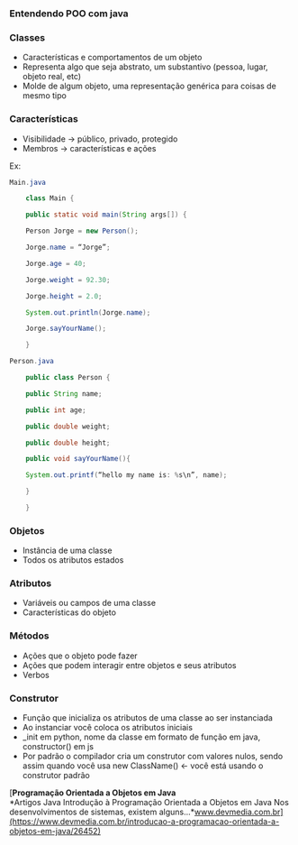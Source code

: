 




### Entendendo POO com java

### Classes

-   Características e comportamentos de um objeto
-   Representa algo que seja abstrato, um substantivo (pessoa, lugar,
    objeto real, etc)
-   Molde de algum objeto, uma representação genérica para coisas de
    mesmo tipo








### Características

-   Visibilidade → público, privado, protegido
-   Membros → características e ações

Ex:


```java
Main.java

    class Main {

    public static void main(String args[]) {

    Person Jorge = new Person();

    Jorge.name = “Jorge”;

    Jorge.age = 40;

    Jorge.weight = 92.30;

    Jorge.height = 2.0;

    System.out.println(Jorge.name);

    Jorge.sayYourName();

    }

Person.java

    public class Person {

    public String name;

    public int age;

    public double weight;

    public double height;

    public void sayYourName(){

    System.out.printf(“hello my name is: %s\n”, name);

    }

    }


```





### Objetos

-   Instância de uma classe
-   Todos os atributos estados








### Atributos

-   Variáveis ou campos de uma classe
-   Características do objeto








### Métodos

-   Ações que o objeto pode fazer
-   Ações que podem interagir entre objetos e seus atributos
-   Verbos








### Construtor

-   Função que inicializa os atributos de uma classe ao ser instanciada
-   Ao instanciar você coloca os atributos iniciais
-   \_init em python, nome da classe em formato de função em java,
    constructor() em js
-   Por padrão o compilador cria um construtor com valores nulos, sendo
    assim quando você usa new ClassName() ← você está usando o
    construtor padrão


[**Programação Orientada a Objetos em Java**\
*Artigos Java Introdução à Programação Orientada a Objetos em Java Nos
desenvolvimentos de sistemas, existem
alguns...*www.devmedia.com.br](https://www.devmedia.com.br/introducao-a-programacao-orientada-a-objetos-em-java/26452)


